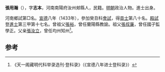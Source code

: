 '''張用瀚'''（{{bd|1415年||？}}），字'''志本'''，河南南陽府汝州郟縣人，民籍。[[明朝|明朝]]政治人物。進士出身。

河南鄉試第□名。[[宣德|宣德]]八年（1433年），參加癸丑科[[會試|會試]]，得[[貢士|貢士]]第八十名。[[殿試|殿試]]登[[進士|進士]]第三甲第十七名。曾祖父[[張裕|張裕]]，曾任蘭陽縣教諭。祖父[[張叔廉|張叔廉]]，曾任國子監學正。父亲[[張汝立|張汝立]]，曾任均州知州<ref>《天一阁藏明代科举录选刊·登科录》（《宣德八年进士登科录》）</ref>。

==参考==
{{reflist}}
{{明朝人物小作品}}
{{宣德八年癸丑科殿試金榜}}